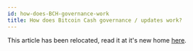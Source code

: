 ```yaml
---
id: how-does-BCH-governance-work
title: How does Bitcoin Cash governance / updates work?
---
```


This article has been relocated, read it at it's new home [here](/faqs/Decentralisation/how-does-BCH-governance-work).
